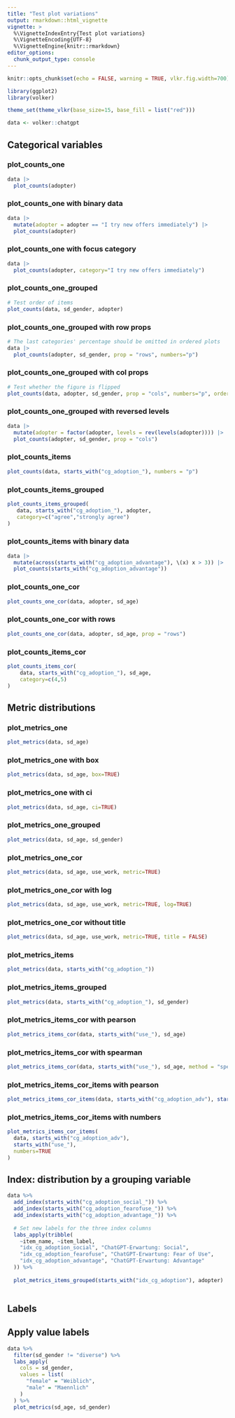 ```yaml
---
title: "Test plot variations"
output: rmarkdown::html_vignette
vignette: >
  %\VignetteIndexEntry{Test plot variations}
  %\VignetteEncoding{UTF-8}
  %\VignetteEngine{knitr::rmarkdown}
editor_options: 
  chunk_output_type: console
---
```


```r
knitr::opts_chunk$set(echo = FALSE, warning = TRUE, vlkr.fig.width=700)

library(ggplot2)
library(volker)

theme_set(theme_vlkr(base_size=15, base_fill = list("red")))

data <- volker::chatgpt

```

## Categorical variables

### plot_counts_one
```r
data |> 
  plot_counts(adopter)
```

### plot_counts_one with binary data
```r
data |> 
  mutate(adopter = adopter == "I try new offers immediately") |> 
  plot_counts(adopter)
```

### plot_counts_one with focus category
```r
data |> 
  plot_counts(adopter, category="I try new offers immediately")
```

### plot_counts_one_grouped
```r
# Test order of items
plot_counts(data, sd_gender, adopter)
```

### plot_counts_one_grouped with row props
```r
# The last categories' percentage should be omitted in ordered plots
data |> 
  plot_counts(adopter, sd_gender, prop = "rows", numbers="p")
```

### plot_counts_one_grouped with col props
```r
# Test whether the figure is flipped
plot_counts(data, adopter, sd_gender, prop = "cols", numbers="p", ordered = -1)
```

### plot_counts_one_grouped with reversed levels
```r
data |> 
  mutate(adopter = factor(adopter, levels = rev(levels(adopter)))) |> 
  plot_counts(adopter, sd_gender, prop = "cols")

```

### plot_counts_items
```r
plot_counts(data, starts_with("cg_adoption_"), numbers = "p")
```

### plot_counts_items_grouped
```r
plot_counts_items_grouped(
   data, starts_with("cg_adoption_"), adopter,
   category=c("agree","strongly agree")
) 
```

### plot_counts_items with binary data
```r
data |> 
  mutate(across(starts_with("cg_adoption_advantage"), \(x) x > 3)) |> 
  plot_counts(starts_with("cg_adoption_advantage"))
```

### plot_counts_one_cor
```r
plot_counts_one_cor(data, adopter, sd_age)
```

### plot_counts_one_cor with rows
```r
plot_counts_one_cor(data, adopter, sd_age, prop = "rows")
```

### plot_counts_items_cor
```r
plot_counts_items_cor(
    data, starts_with("cg_adoption_"), sd_age,
    category=c(4,5)
) 
```

## Metric distributions

### plot_metrics_one
```r
plot_metrics(data, sd_age)
```

### plot_metrics_one with box
```r
plot_metrics(data, sd_age, box=TRUE)
```

### plot_metrics_one with ci
```r
plot_metrics(data, sd_age, ci=TRUE)
```

### plot_metrics_one_grouped
```r
plot_metrics(data, sd_age, sd_gender)
```

### plot_metrics_one_cor
```r
plot_metrics(data, sd_age, use_work, metric=TRUE)
```

### plot_metrics_one_cor with log 
```r
plot_metrics(data, sd_age, use_work, metric=TRUE, log=TRUE)
```

### plot_metrics_one_cor without title
```r
plot_metrics(data, sd_age, use_work, metric=TRUE, title = FALSE)
```

### plot_metrics_items
```r
plot_metrics(data, starts_with("cg_adoption_"))
```

### plot_metrics_items_grouped
```r
plot_metrics(data, starts_with("cg_adoption_"), sd_gender)
```

### plot_metrics_items_cor with pearson
```r
plot_metrics_items_cor(data, starts_with("use_"), sd_age)
```

### plot_metrics_items_cor with spearman
```r
plot_metrics_items_cor(data, starts_with("use_"), sd_age, method = "spearman")
```

### plot_metrics_items_cor_items with pearson
```r
plot_metrics_items_cor_items(data, starts_with("cg_adoption_adv"), starts_with("use_"))
```

### plot_metrics_items_cor_items with numbers
```r
plot_metrics_items_cor_items(
  data, starts_with("cg_adoption_adv"), 
  starts_with("use_"), 
  numbers=TRUE
)
```

## Index:  distribution by a grouping variable
```r

data %>%
  add_index(starts_with("cg_adoption_social_")) %>%
  add_index(starts_with("cg_adoption_fearofuse_")) %>%
  add_index(starts_with("cg_adoption_advantage_")) %>%
  
  # Set new labels for the three index columns
  labs_apply(tribble(
    ~item_name, ~item_label,
    "idx_cg_adoption_social", "ChatGPT-Erwartung: Social",
    "idx_cg_adoption_fearofuse", "ChatGPT-Erwartung: Fear of Use",
    "idx_cg_adoption_advantage", "ChatGPT-Erwartung: Advantage"
  )) %>%
  
  plot_metrics_items_grouped(starts_with("idx_cg_adoption"), adopter)
  
```

## Labels


## Apply value labels

```r

data %>%
  filter(sd_gender != "diverse") %>% 
  labs_apply(
    cols = sd_gender,
    values = list(
      "female" = "Weiblich",
      "male" = "Maennlich"
    )
  ) %>%
  plot_metrics(sd_age, sd_gender)

```





